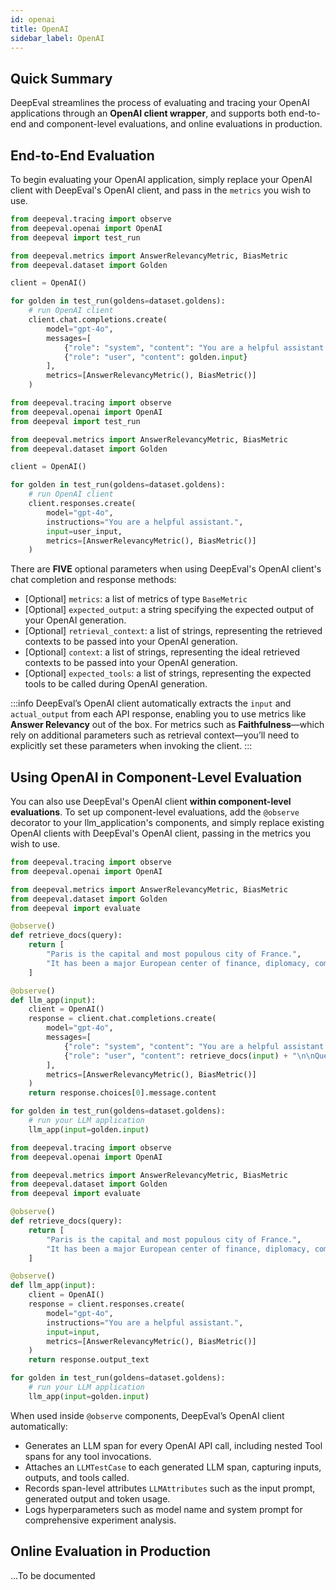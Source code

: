 ```yaml
---
id: openai
title: OpenAI
sidebar_label: OpenAI
---
```



## Quick Summary

DeepEval streamlines the process of evaluating and tracing your OpenAI applications through an **OpenAI client wrapper**, and supports both end-to-end and component-level evaluations, and online evaluations in production.

## End-to-End Evaluation

To begin evaluating your OpenAI application, simply replace your OpenAI client with DeepEval's OpenAI client, and pass in the `metrics` you wish to use.

<Tabs>
<TabItem value="chat-completions" label="Chat Completions">

```python showLineNumbers {2,18}
from deepeval.tracing import observe
from deepeval.openai import OpenAI
from deepeval import test_run

from deepeval.metrics import AnswerRelevancyMetric, BiasMetric
from deepeval.dataset import Golden

client = OpenAI()

for golden in test_run(goldens=dataset.goldens):
    # run OpenAI client
    client.chat.completions.create(
        model="gpt-4o",
        messages=[
            {"role": "system", "content": "You are a helpful assistant."},
            {"role": "user", "content": golden.input}
        ],
        metrics=[AnswerRelevancyMetric(), BiasMetric()]
    )
```

</TabItem>
<TabItem value="response" label="Responses">

```python showLineNumbers {2,16}
from deepeval.tracing import observe
from deepeval.openai import OpenAI
from deepeval import test_run

from deepeval.metrics import AnswerRelevancyMetric, BiasMetric
from deepeval.dataset import Golden

client = OpenAI()

for golden in test_run(goldens=dataset.goldens):
    # run OpenAI client
    client.responses.create(
        model="gpt-4o",
        instructions="You are a helpful assistant.",
        input=user_input,
        metrics=[AnswerRelevancyMetric(), BiasMetric()]
    )
```

</TabItem>
</Tabs>

There are **FIVE** optional parameters when using DeepEval's OpenAI client's chat completion and response methods:

- [Optional] `metrics`: a list of metrics of type `BaseMetric`
- [Optional] `expected_output`: a string specifying the expected output of your OpenAI generation.
- [Optional] `retrieval_context`: a list of strings, representing the retrieved contexts to be passed into your OpenAI generation.
- [Optional] `context`: a list of strings, representing the ideal retrieved contexts to be passed into your OpenAI generation.
- [Optional] `expected_tools`: a list of strings, representing the expected tools to be called during OpenAI generation.

:::info
DeepEval’s OpenAI client automatically extracts the `input` and `actual_output` from each API response, enabling you to use metrics like **Answer Relevancy** out of the box. For metrics such as **Faithfulness**—which rely on additional parameters such as retrieval context—you’ll need to explicitly set these parameters when invoking the client.
:::

## Using OpenAI in Component-Level Evaluation

You can also use DeepEval's OpenAI client **within component-level evaluations**. To set up component-level evaluations, add the `@observe` decorator to your llm_application's components, and simply replace existing OpenAI clients with DeepEval's OpenAI client, passing in the metrics you wish to use.

<Tabs>
<TabItem value="chat-completions" label="Chat Completions">

```python showLineNumbers {2,24}
from deepeval.tracing import observe
from deepeval.openai import OpenAI

from deepeval.metrics import AnswerRelevancyMetric, BiasMetric
from deepeval.dataset import Golden
from deepeval import evaluate

@observe()
def retrieve_docs(query):
    return [
        "Paris is the capital and most populous city of France.",
        "It has been a major European center of finance, diplomacy, commerce, and science."
    ]

@observe()
def llm_app(input):
    client = OpenAI()
    response = client.chat.completions.create(
        model="gpt-4o",
        messages=[
            {"role": "system", "content": "You are a helpful assistant."},
            {"role": "user", "content": retrieve_docs(input) + "\n\nQuestion: " + input}
        ],
        metrics=[AnswerRelevancyMetric(), BiasMetric()]
    )
    return response.choices[0].message.content

for golden in test_run(goldens=dataset.goldens):
    # run your LLM application
    llm_app(input=golden.input)
```

</TabItem>
<TabItem value="responses" label="Responses">

```python showLineNumbers {2,22}
from deepeval.tracing import observe
from deepeval.openai import OpenAI

from deepeval.metrics import AnswerRelevancyMetric, BiasMetric
from deepeval.dataset import Golden
from deepeval import evaluate

@observe()
def retrieve_docs(query):
    return [
        "Paris is the capital and most populous city of France.",
        "It has been a major European center of finance, diplomacy, commerce, and science."
    ]

@observe()
def llm_app(input):
    client = OpenAI()
    response = client.responses.create(
        model="gpt-4o",
        instructions="You are a helpful assistant.",
        input=input,
        metrics=[AnswerRelevancyMetric(), BiasMetric()]
    )
    return response.output_text

for golden in test_run(goldens=dataset.goldens):
    # run your LLM application
    llm_app(input=golden.input)
```

</TabItem>

</Tabs>

When used inside `@observe` components, DeepEval’s OpenAI client automatically:

- Generates an LLM span for every OpenAI API call, including nested Tool spans for any tool invocations.
- Attaches an `LLMTestCase` to each generated LLM span, capturing inputs, outputs, and tools called.
- Records span-level attributes `LLMAttributes` such as the input prompt, generated output and token usage.
- Logs hyperparameters such as model name and system prompt for comprehensive experiment analysis.

<div style={{ margin: "2rem 0" }}>
  <VideoDisplayer
    src="https://deepeval-docs.s3.us-east-1.amazonaws.com/integrations:frameworks:openai.mp4"
    label="OpenAI Integration"
    confidentUrl="/llm-tracing/integrations/openai"
  />
</div>

## Online Evaluation in Production

...To be documented
